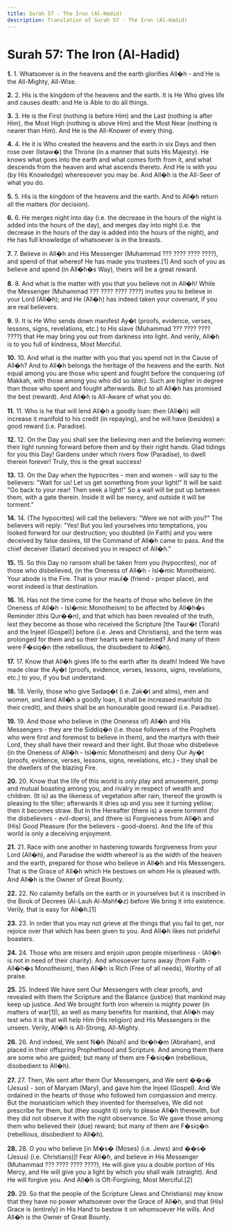 ```yaml
---
title: Surah 57 - The Iron (Al-Hadid)
description: Translation of Surah 57 - The Iron (Al-Hadid)
---
```


# Surah 57: The Iron (Al-Hadid)

**1.** 1. Whatsoever is in the heavens and the earth glorifies All�h - and He is the All-Mighty, All-Wise.

**2.** 2. His is the kingdom of the heavens and the earth. It is He Who gives life and causes death: and He is Able to do all things.

**3.** 3. He is the First (nothing is before Him) and the Last (nothing is after Him), the Most High (nothing is above Him) and the Most Near (nothing is nearer than Him). And He is the All-Knower of every thing.

**4.** 4. He it is Who created the heavens and the earth in six Days and then rose over (Istaw�) the Throne (in a manner that suits His Majesty). He knows what goes into the earth and what comes forth from it, and what descends from the heaven and what ascends thereto. And He is with you (by His Knowledge) wheresoever you may be. And All�h is the All-Seer of what you do.

**5.** 5. His is the kingdom of the heavens and the earth. And to All�h return all the matters (for decision).

**6.** 6. He merges night into day (i.e. the decrease in the hours of the night is added into the hours of the day), and merges day into night (i.e. the decrease in the hours of the day is added into the hours of the night), and He has full knowledge of whatsoever is in the breasts.

**7.** 7. Believe in All�h and His Messenger (Muhammad ??? ???? ???? ????), and spend of that whereof He has made you trustees.[1] And such of you as believe and spend (in All�h�s Way), theirs will be a great reward.

**8.** 8. And what is the matter with you that you believe not in All�h! While the Messenger (Muhammad ??? ???? ???? ????) invites you to believe in your Lord (All�h); and He (All�h) has indeed taken your covenant, if you are real believers.

**9.** 9. It is He Who sends down manifest Ay�t (proofs, evidence, verses, lessons, signs, revelations, etc.) to His slave (Muhammad ??? ???? ???? ????) that He may bring you out from darkness into light. And verily, All�h is to you full of kindness, Most Merciful.

**10.** 10. And what is the matter with you that you spend not in the Cause of All�h? And to All�h belongs the heritage of the heavens and the earth. Not equal among you are those who spent and fought before the conquering (of Makkah, with those among you who did so later). Such are higher in degree than those who spent and fought afterwards. But to all All�h has promised the best (reward). And All�h is All-Aware of what you do.

**11.** 11. Who is he that will lend All�h a goodly loan: then (All�h) will increase it manifold to his credit (in repaying), and he will have (besides) a good reward (i.e. Paradise).

**12.** 12. On the Day you shall see the believing men and the believing women: their light running forward before them and by their right hands. Glad tidings for you this Day! Gardens under which rivers flow (Paradise), to dwell therein forever! Truly, this is the great success!

**13.** 13. On the Day when the hypocrites - men and women - will say to the believers: "Wait for us! Let us get something from your light!" It will be said: "Go back to your rear! Then seek a light!" So a wall will be put up between them, with a gate therein. Inside it will be mercy, and outside it will be torment."

**14.** 14. (The hypocrites) will call the believers: "Were we not with you?" The believers will reply: "Yes! But you led yourselves into temptations, you looked forward for our destruction; you doubted (in Faith) and you were deceived by false desires, till the Command of All�h came to pass. And the chief deceiver (Satan) deceived you in respect of All�h."

**15.** 15. So this Day no ransom shall be taken from you (hypocrites), nor of those who disbelieved, (in the Oneness of All�h - Isl�mic Monotheism). Your abode is the Fire. That is your maul� (friend - proper place), and worst indeed is that destination.

**16.** 16. Has not the time come for the hearts of those who believe (in the Oneness of All�h - Isl�mic Monotheism) to be affected by All�h�s Reminder (this Qur��n), and that which has been revealed of the truth, lest they become as those who received the Scripture [the Taur�t (Torah) and the Injeel (Gospel)] before (i.e. Jews and Christians), and the term was prolonged for them and so their hearts were hardened? And many of them were F�siq�n (the rebellious, the disobedient to All�h).

**17.** 17. Know that All�h gives life to the earth after its death! Indeed We have made clear the Ay�t (proofs, evidence, verses, lessons, signs, revelations, etc.) to you, if you but understand.

**18.** 18. Verily, those who give Sadaq�t (i.e. Zak�t and alms), men and women, and lend All�h a goodly loan, it shall be increased manifold (to their credit), and theirs shall be an honourable good reward (i.e. Paradise).

**19.** 19. And those who believe in (the Oneness of) All�h and His Messengers - they are the Siddiq�n (i.e. those followers of the Prophets who were first and foremost to believe in them), and the martyrs with their Lord, they shall have their reward and their light. But those who disbelieve (in the Oneness of All�h - Isl�mic Monotheism) and deny Our Ay�t (proofs, evidence, verses, lessons, signs, revelations, etc.) - they shall be the dwellers of the blazing Fire.

**20.** 20. Know that the life of this world is only play and amusement, pomp and mutual boasting among you, and rivalry in respect of wealth and children. (It is) as the likeness of vegetation after rain, thereof the growth is pleasing to the tiller; afterwards it dries up and you see it turning yellow; then it becomes straw. But in the Hereafter (there is) a severe torment (for the disbelievers - evil-doers), and (there is) Forgiveness from All�h and (His) Good Pleasure (for the believers - good-doers). And the life of this world is only a deceiving enjoyment.

**21.** 21. Race with one another in hastening towards forgiveness from your Lord (All�h), and Paradise the width whereof is as the width of the heaven and the earth, prepared for those who believe in All�h and His Messengers. That is the Grace of All�h which He bestows on whom He is pleased with. And All�h is the Owner of Great Bounty.

**22.** 22. No calamity befalls on the earth or in yourselves but it is inscribed in the Book of Decrees (Al-Lauh Al-Mahf�z) before We bring it into existence. Verily, that is easy for All�h.[1]

**23.** 23. In order that you may not grieve at the things that you fail to get, nor rejoice over that which has been given to you. And All�h likes not prideful boasters.

**24.** 24. Those who are misers and enjoin upon people miserliness - (All�h is not in need of their charity). And whosoever turns away (from Faith - All�h�s Monotheism), then All�h is Rich (Free of all needs), Worthy of all praise.

**25.** 25. Indeed We have sent Our Messengers with clear proofs, and revealed with them the Scripture and the Balance (justice) that mankind may keep up justice. And We brought forth iron wherein is mighty power (in matters of war[1]), as well as many benefits for mankind, that All�h may test who it is that will help Him (His religion) and His Messengers in the unseen. Verily, All�h is All-Strong, All-Mighty.

**26.** 26. And indeed, We sent N�h (Noah) and Ibr�h�m (Abraham), and placed in their offspring Prophethood and Scripture. And among them there are some who are guided; but many of them are F�siq�n (rebellious, disobedient to All�h).

**27.** 27. Then, We sent after them Our Messengers, and We sent ��s� (Jesus) - son of Maryam (Mary), and gave him the Injeel (Gospel). And We ordained in the hearts of those who followed him compassion and mercy. But the monasticism which they invented for themselves, We did not prescribe for them, but (they sought it) only to please All�h therewith, but they did not observe it with the right observance. So We gave those among them who believed their (due) reward; but many of them are F�siq�n (rebellious, disobedient to All�h).

**28.** 28. O you who believe [in M�s� (Moses) (i.e. Jews) and ��s� (Jesus) (i.e. Christians)]! Fear All�h, and believe in His Messenger (Muhammad ??? ???? ???? ????), He will give you a double portion of His Mercy, and He will give you a light by which you shall walk (straight). And He will forgive you. And All�h is Oft-Forgiving, Most Merciful.[2]

**29.** 29. So that the people of the Scripture (Jews and Christians) may know that they have no power whatsoever over the Grace of All�h, and that (His) Grace is (entirely) in His Hand to bestow it on whomsoever He wills. And All�h is the Owner of Great Bounty.


